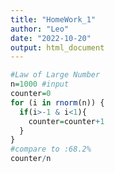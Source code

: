 ```yaml
---
title: "HomeWork_1"
author: "Leo"
date: "2022-10-20"
output: html_document
---
```

```r
#Law of Large Number
n=1000 #input
counter=0
for (i in rnorm(n)) {
  if(i>-1 & i<1){
    counter=counter+1
  }
}
#compare to :68.2%
counter/n
```

